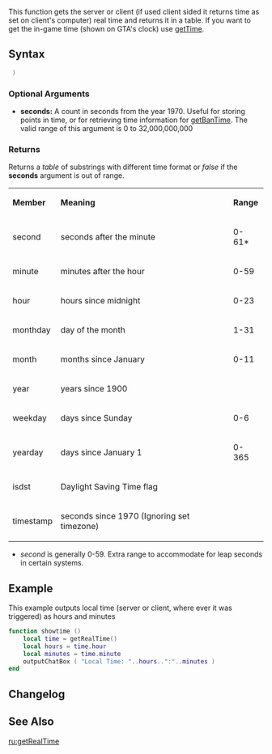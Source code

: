 
{{Server client function}}
This function gets the server or client (if used client sided it returns time as set on client's computer) real time and returns it in a table. If you want to get the in-game time (shown on GTA's clock) use [[/getTime.md|getTime]].

==Syntax==
<syntaxhighlight lang="lua"> )</syntaxhighlight>

===Optional Arguments=== 
*'''seconds:''' A count in seconds from the year 1970.  Useful for storing points in time, or for retrieving time information for [[/getBanTime.md|getBanTime]]. The valid range of this argument is 0 to 32,000,000,000
{{New feature/item|3.0141|1.4.1|6976|
*'''localTime:''' Set to ''true'' to adjust for the locally set timezone.
}}

===Returns===
Returns a ''table'' of substrings with different time format or ''false'' if the '''seconds''' argument is out of range.

{| border="2" cellpadding="2" cellspacing="0" style="margin: 1em 1em 1em 0; background: #f9f9f9; border: 1px #aaa solid; border-collapse: collapse; font-size: 95%;"
|'''Member'''
|'''Meaning'''
|'''Range'''
|-
|second
|seconds after the minute
|0-61*
|-
|minute
|minutes after the hour
|0-59
|-
|hour
|hours since midnight
|0-23
|-
|monthday
|day of the month
|1-31
|-
|month
|months since January
|0-11
|-
|year
|years since 1900
|-
|weekday
|days since Sunday
|0-6
|-
|yearday
|days since January 1
|0-365
|-
|isdst
|Daylight Saving Time flag
|-
|timestamp
|seconds since 1970 (Ignoring set timezone)
|
|}
* ''second'' is generally 0-59. Extra range to accommodate for leap seconds in certain systems.

==Example==
This example outputs local time (server or client, where ever it was triggered) as hours and minutes
<syntaxhighlight lang="lua">
function showtime ()
	local time = getRealTime()
	local hours = time.hour
	local minutes = time.minute
	outputChatBox ( "Local Time: "..hours..":"..minutes )
end
</syntaxhighlight>

==Changelog==
{{ChangelogHeader}}
{{ChangelogItem|1.4.0-9.06976|Added localTime argument}}

==See Also==
{{Utility functions}}
[[/ru:getRealTime.md|ru:getRealTime]]